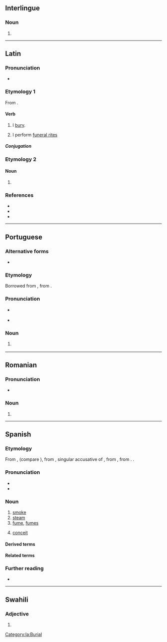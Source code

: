 {{also|hûmo}}
==Interlingue==

===Noun===
{{ie-noun}}

# {{l|en|humus}}

----

==Latin==

===Pronunciation===
* {{la-IPA|humō}}

===Etymology 1===
From {{suf|la|humus|ō|t1=soil|id2=denominative}}.

====Verb====
{{la-verb|1+|humō}}

# I [[bury]].
# {{lb|la|figuratively}} I perform [[funeral rites]]

=====Conjugation=====
{{la-conj|1+|humō}}

===Etymology 2===
{{nonlemma}}

====Noun====
{{la-noun-form|humō}}

# {{inflection of|la|humus||abl|s}}

===References===
* {{R:L&S}}
* {{R:Elementary Lewis}}
* {{R:Gaffiot}}

[[Category:la:Burial]]

----

==Portuguese==

===Alternative forms===
* {{l|pt|húmus}}

===Etymology===
Borrowed from {{bor|pt|la|humus||earth, soil, ground}}, from {{der|pt|ine-pro|*dʰéǵʰōm||earth}}.

===Pronunciation===
* {{a|Portugal|Brazil}} {{IPA|pt|/ˈu.mu/}}
* {{hyphenation|pt|hu|mo}}

===Noun===
{{pt-noun|m}}

# {{l|en|humus}} {{gloss|natural organic compounds found in the soil}}

----

==Romanian==

===Pronunciation===
* {{IPA|ro|[ˈhumo]}}

===Noun===
{{head|ro|noun form|g=f}}

# {{noun form of|ro|humă||voc|s}}

----

==Spanish==

===Etymology===
From {{inh|es|osp|fumo}}, (compare {{cog|lad|umo}}), from {{inh|es|la|fūmum}}, singular accusative of {{m|la|fūmus}}, from {{inh|es|itc-pro|*fūmos}}, from {{inh|es|ine-pro|*dʰuh₂mós}}. {{doublet|es|fumo}}.

===Pronunciation===
* {{es-IPA}}
* {{audio|es|LL-Q1321 (spa)-Rodelar-humo.wav|Audio}}

===Noun===
{{es-noun|m}}

# [[smoke]]
# [[steam]]
# [[fume]], [[fumes]]
# {{lb|es|usually|in the plural}} [[conceit]]

====Derived terms====
{{der3|es
|a humo de pajas
|bajar los humos
|echar humo
|hacerse humo
|humareda
|humera
|vender humo
}}

====Related terms====
{{rel3|es|ahumar
|humar
|humear
|fumar
|esfumar
|fumigar
|difuminar}}

===Further reading===
* {{R:DRAE}}

----

==Swahili==

===Adjective===
{{head|sw|adjective form}}

# {{sw-adj form of|mu|hiyo||no-}}